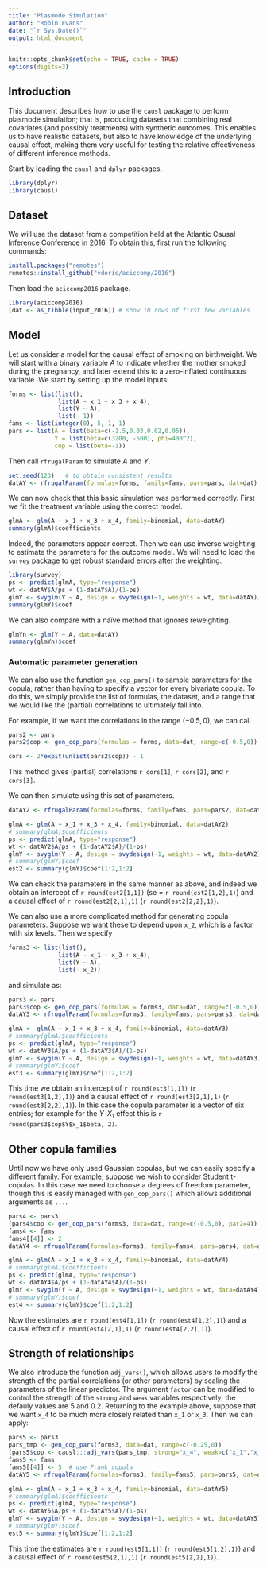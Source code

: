 ```yaml
---
title: "Plasmode Simulation"
author: "Robin Evans"
date: "`r Sys.Date()`"
output: html_document
---
```


```r
knitr::opts_chunk$set(echo = TRUE, cache = TRUE)
options(digits=3)
```

## Introduction

This document describes how to use the `causl` package to perform plasmode 
simulation; that is, producing datasets that combining real covariates (and 
possibly treatments) with synthetic outcomes.  This enables us to have realistic
datasets, but also to have knowledge of the underlying causal effect, making 
them very useful for testing the relative effectiveness of different inference
methods.

Start by loading the `causl` and `dplyr` packages.

```r
library(dplyr)
library(causl)
```

## Dataset

We will use the dataset from a competition held at the Atlantic Causal Inference 
Conference in 2016.  To obtain this, first run the following commands:
```r
install.packages("remotes")
remotes::install_github("vdorie/aciccomp/2016")
```
Then load the `aciccomp2016` package.
```r
library(aciccomp2016)
(dat <- as_tibble(input_2016)) # show 10 rows of first few variables
```

## Model

Let us consider a model for the causal effect of smoking on birthweight.  We will
start with a binary variable $A$ to indicate whether the mother smoked during the
pregnancy, and later extend this to a zero-inflated continuous variable.  We
start by setting up the model inputs:

```r
forms <- list(list(),
              list(A ~ x_1 + x_3 + x_4),
              list(Y ~ A),
              list(~ 1))
fams <- list(integer(0), 5, 1, 1)
pars <- list(A = list(beta=c(-1.5,0.03,0.02,0.05)),
             Y = list(beta=c(3200, -500), phi=400^2),
             cop = list(beta=-1))
```
Then call `rfrugalParam` to simulate $A$ and $Y$.
```r
set.seed(123)   # to obtain consistent results
datAY <- rfrugalParam(formulas=forms, family=fams, pars=pars, dat=dat)
```
We can now check that this basic simulation was performed correctly.  First we
fit the treatment variable using the correct model.
```r
glmA <- glm(A ~ x_1 + x_3 + x_4, family=binomial, data=datAY)
summary(glmA)$coefficients
```
Indeed, the parameters appear correct.  Then we can use inverse weighting to
estimate the parameters for the outcome model.  We will need to load the 
`survey` package to get robust standard errors after the weighting.
```r
library(survey)
ps <- predict(glmA, type="response")
wt <- datAY$A/ps + (1-datAY$A)/(1-ps)
glmY <- svyglm(Y ~ A, design = svydesign(~1, weights = wt, data=datAY))
summary(glmY)$coef
```

We can also compare with a naïve method that ignores reweighting.

```r
glmYn <- glm(Y ~ A, data=datAY)
summary(glmYn)$coef
```

### Automatic parameter generation

We can also use the function `gen_cop_pars()` to sample parameters for the 
copula, rather than having to specify a vector for every bivariate copula.  To
do this, we simply provide the list of formulas, the dataset, and a range that
we would like the (partial) correlations to ultimately fall into.  

For example, if we want the correlations in the range $(-0.5,0)$, we can call
```r
pars2 <- pars
pars2$cop <- gen_cop_pars(formulas = forms, data=dat, range=c(-0.5,0))
```
```r
cors <- 2*expit(unlist(pars2$cop)) - 1
```
This method gives (partial) correlations `r cors[1]`,  `r cors[2]`, and  `r cors[3]`.

We can then simulate using this set of parameters.
```r
datAY2 <- rfrugalParam(formulas=forms, family=fams, pars=pars2, dat=dat)
```
```r
glmA <- glm(A ~ x_1 + x_3 + x_4, family=binomial, data=datAY2)
# summary(glmA)$coefficients
ps <- predict(glmA, type="response")
wt <- datAY2$A/ps + (1-datAY2$A)/(1-ps)
glmY <- svyglm(Y ~ A, design = svydesign(~1, weights = wt, data=datAY2))
# summary(glmY)$coef
est2 <- summary(glmY)$coef[1:2,1:2]
```
We can check the parameters in the same manner as above, and indeed we obtain
an intercept of `r round(est2[1,1])` (se $=$ `r round(est2[1,2],1)`) and a 
causal effect of `r round(est2[2,1],1)` (`r round(est2[2,2],1)`).

We can also use a more complicated method for generating copula parameters.  Suppose
we want these to depend upon `x_2`, which is a factor with six levels.  Then 
we specify
```r
forms3 <- list(list(),
              list(A ~ x_1 + x_3 + x_4),
              list(Y ~ A),
              list(~ x_2))
```
and simulate as:
```r
pars3 <- pars
pars3$cop <- gen_cop_pars(formulas = forms3, data=dat, range=c(-0.5,0))
datAY3 <- rfrugalParam(formulas=forms3, family=fams, pars=pars3, dat=dat)
```

```r
glmA <- glm(A ~ x_1 + x_3 + x_4, family=binomial, data=datAY3)
# summary(glmA)$coefficients
ps <- predict(glmA, type="response")
wt <- datAY3$A/ps + (1-datAY3$A)/(1-ps)
glmY <- svyglm(Y ~ A, design = svydesign(~1, weights = wt, data=datAY3))
# summary(glmY)$coef
est3 <- summary(glmY)$coef[1:2,1:2]
```
This time we obtain an intercept of `r round(est3[1,1])` (`r round(est3[1,2],1)`) and a 
causal effect of `r round(est3[2,1],1)` (`r round(est3[2,2],1)`).  In this case
the copula parameter is a vector of six entries; for example for the $Y$-$X_1$ 
effect this is `r round(pars3$cop$Y$x_1$beta, 2)`.

## Other copula families

Until now we have only used Gaussian copulas, but we can easily specify a 
different family.  For example, suppose we wish to consider Student t-copulas.
In this case we need to choose a degrees of freedom parameter, though this is 
easily managed with `gen_cop_pars()` which allows additional arguments as `...`.  

```r
pars4 <- pars3
(pars4$cop <- gen_cop_pars(forms3, data=dat, range=c(-0.5,0), par2=4))
fams4 <- fams
fams4[[4]] <- 2
datAY4 <- rfrugalParam(formulas=forms3, family=fams4, pars=pars4, dat=dat)
```
```r
glmA <- glm(A ~ x_1 + x_3 + x_4, family=binomial, data=datAY4)
# summary(glmA)$coefficients
ps <- predict(glmA, type="response")
wt <- datAY4$A/ps + (1-datAY4$A)/(1-ps)
glmY <- svyglm(Y ~ A, design = svydesign(~1, weights = wt, data=datAY4))
# summary(glmY)$coef
est4 <- summary(glmY)$coef[1:2,1:2]
```
Now the estimates are `r round(est4[1,1])` (`r round(est4[1,2],1)`) and a 
causal effect of `r round(est4[2,1],1)` (`r round(est4[2,2],1)`).  


## Strength of relationships

We also introduce the function `adj_vars()`, which allows users to modify the 
strength of the partial correlations (or other parameters) by scaling the 
parameters of the linear predictor.  The argument `factor` can be modified to
control the strength of the `strong` and `weak` variables respectively; the 
defauly values are 5 and 0.2.  Returning to the example above, suppose 
that we want `x_4` to be much more closely related than `x_1` or `x_3`.  Then
we can apply:
```r
pars5 <- pars3
pars_tmp <- gen_cop_pars(forms3, data=dat, range=c(-0.25,0))
(pars5$cop <- causl:::adj_vars(pars_tmp, strong="x_4", weak=c("x_1","x_3"), factor=c(2,0.25)))
fams5 <- fams
fams5[[4]] <- 5  # use Frank copula
datAY5 <- rfrugalParam(formulas=forms3, family=fams5, pars=pars5, dat=dat)
```
```r
glmA <- glm(A ~ x_1 + x_3 + x_4, family=binomial, data=datAY5)
# summary(glmA)$coefficients
ps <- predict(glmA, type="response")
wt <- datAY5$A/ps + (1-datAY5$A)/(1-ps)
glmY <- svyglm(Y ~ A, design = svydesign(~1, weights = wt, data=datAY5))
# summary(glmY)$coef
est5 <- summary(glmY)$coef[1:2,1:2]
```
This time the estimates are `r round(est5[1,1])` (`r round(est5[1,2],1)`) and a 
causal effect of `r round(est5[2,1],1)` (`r round(est5[2,2],1)`).  
